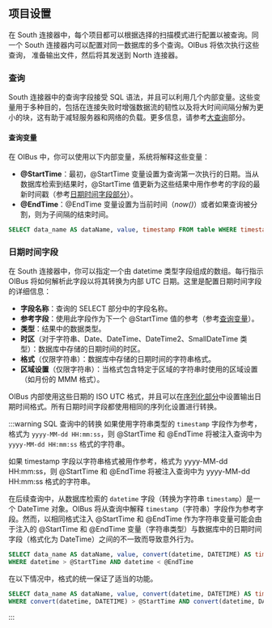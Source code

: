 
## 项目设置
在 South 连接器中，每个项目都可以根据选择的扫描模式进行配置以被查询。同一个 South 连接器内可以配置对同一数据库的多个查询。OIBus 将依次执行这些查询，
准备输出文件，然后将其发送到 North 连接器。

### 查询
South 连接器中的查询字段接受 SQL 语法，并且可以利用几个内部变量。这些变量用于多种目的，包括在连接失败时增强数据流的韧性以及将大时间间隔分解为更小的块，这有助于减轻服务器和网络的负载。更多信息，请参考[大查询](#拆分大型查询)部分。

#### 查询变量
在 OIBus 中，你可以使用以下内部变量，系统将解释这些变量：

- **@StartTime**：最初，@StartTime 变量设置为查询第一次执行的日期。当从数据库检索到结果时，@StartTime 值更新为这些结果中用作参考的字段的最新时间戳（参考[日期时间字段部分](#日期时间字段)）。
- **@EndTime**：@EndTime 变量设置为当前时间（_now()_）或者如果查询被分割，则为子间隔的结束时间。

```sql title="包含 @StartTime 和 @EndTime 的 SQL 查询"
SELECT data_name AS dataName, value, timestamp FROM table WHERE timestamp > @StartTime AND timestamp < @EndTime
```
### 日期时间字段
在 South 连接器中，你可以指定一个由 datetime 类型字段组成的数组。每行指示 OIBus 将如何解析此字段以将其转换为内部 UTC 日期。这里是配置日期时间字段的详细信息：
- **字段名称**：查询的 SELECT 部分中的字段名称。
- **参考字段**：使用此字段作为下一个 @StartTime 值的参考（参考[查询变量](#查询变量)）。
- **类型**：结果中的数据类型。
- **时区**（对于字符串、Date、DateTime、DateTime2、SmallDateTime 类型）：数据库中存储的日期时间的时区。
- **格式**（仅限字符串）：数据库中存储的日期时间的字符串格式。
- **区域设置**（仅限字符串）：当格式包含特定于区域的字符串时使用的区域设置（如月份的 MMM 格式）。

OIBus 内部使用这些日期的 ISO UTC 格式，并且可以在[序列化部分](#csv序列化)中设置输出日期时间格式。所有日期时间字段都使用相同的序列化设置进行转换。

:::warning SQL 查询中的转换
如果使用字符串类型的 `timestamp` 字段作为参考，格式为 `yyyy-MM-dd HH:mm:ss`，则 @StartTime 和 @EndTime 将被注入查询中为 `yyyy-MM-dd HH:mm:ss` 格式的字符串。


如果 timestamp 字段以字符串格式被用作参考，格式为 yyyy-MM-dd HH:mm:ss，则 @StartTime 和 @EndTime 将被注入查询中为 yyyy-MM-dd HH:mm:ss 格式的字符串。

在后续查询中，从数据库检索的 `datetime` 字段（转换为字符串 `timestamp`）是一个 DateTime 对象。OIBus 将从查询中解释 `timestamp`（字符串）字段作为参考字段。然而，以相同格式注入 @StartTime 和 @EndTime 作为字符串变量可能会由于注入的 @StartTime 和 @EndTime 变量（字符串类型）与数据库中的日期时间字段（格式化为 DateTime）之间的不一致而导致意外行为。

```sql title="包含 @StartTime 和 @EndTime 以及转换的错误 SQL 查询"
SELECT data_name AS dataName, value, convert(datetime, DATETIME) AS timestamp FROM table
WHERE datetime > @StartTime AND datetime < @EndTime
```

在以下情况中，格式的统一保证了适当的功能。
```sql title="包含 @StartTime 和 @EndTime 的正确 SQL 查询"
SELECT data_name AS dataName, value, convert(datetime, DATETIME) AS timestamp FROM table
WHERE convert(datetime, DATETIME) > @StartTime AND convert(datetime, DATETIME) < @EndTime
```
:::

<SerializationSettings></SerializationSettings>
